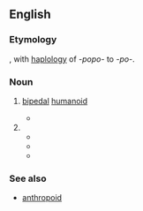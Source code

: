 ==English==
{{wikipedia}}
{{rfv}}
===Etymology===
{{confix|anthropo|pod|lang=en}}, with [[haplology]] of ''-popo-'' to ''-po-''.

===Noun===
{{en-noun}}

# {{label|en|scifi}} [[bipedal]] [[humanoid]]
#* {{quote-book|title=Retro: The Culture of Revival|author=Elizabeth Guffey|year=2006|passage=The metallic '''anthropod''' C-3PO, for instance, recalls the female robot of Fitz Lang's ''Metropolis'' (1927), as well as Elektro, the friendly man-machine at Westinghouse's World's Fair exhibit of 1939–40.|}}
# {{misspelling of|arthropod|lang=en}}
#* {{quote-book|title=The Everything Kids' Bugs Book: Puzzles, Games, and Trivia |author=Kathi Wagner|year=2003|passage='''anthropod''': A joint-legged creature. All insects are '''anthropods''', but not all '''anthropods''' are insects.}}
#* {{quote-book|title=Kenya|page=146|author=Dave Richards, ‎Val Richards|year=2007|passage='''Anthropod'''-borne diseases such as malaria, plague, relapsing fever, Rift Valley fever, tick-bite fever, and typhus (mainly tick-borne) have been reported from most of this area.}}
#* {{quote-book|title=Animal Adventures in North Carolina|author=Jennifer Bean Bower|year=2011|passage=Or they may be eager to enter the '''Anthropod''' Zoo, where an enormous praying mantis stands at the entrance.}}

===See also===
* [[anthropoid]]
